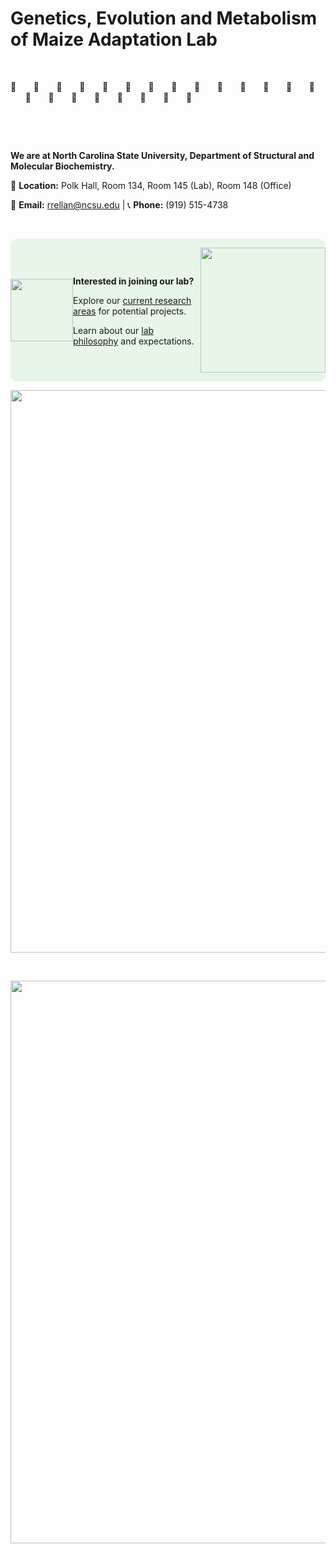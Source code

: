 <!-- break -->

<br> <br> <!-- break -->

# **G**enetics, **E**volution and **M**etabolism of **M**aize **A**daptation Lab  

<br>  

🌽 &nbsp;&nbsp;&nbsp;&nbsp;&nbsp; 🌽 &nbsp;&nbsp;&nbsp;&nbsp;&nbsp; 🌽 &nbsp;&nbsp;&nbsp;&nbsp;&nbsp; 🌽 &nbsp;&nbsp;&nbsp;&nbsp;&nbsp; 🌽 &nbsp;&nbsp;&nbsp;&nbsp;&nbsp; 🌽 &nbsp;&nbsp;&nbsp;&nbsp;&nbsp; 🌽 &nbsp;&nbsp;&nbsp;&nbsp;&nbsp; 🌽 &nbsp;&nbsp;&nbsp;&nbsp;&nbsp; 🌽 &nbsp;&nbsp;&nbsp;&nbsp;&nbsp; 🌽 &nbsp;&nbsp;&nbsp;&nbsp;&nbsp; 🌽 &nbsp;&nbsp;&nbsp;&nbsp;&nbsp; 🌽 &nbsp;&nbsp;&nbsp;&nbsp;&nbsp; 🌽 &nbsp;&nbsp;&nbsp;&nbsp;&nbsp; 🌽 &nbsp;&nbsp;&nbsp;&nbsp;&nbsp; 🌽 &nbsp;&nbsp;&nbsp;&nbsp;&nbsp; 🌽  &nbsp;&nbsp;&nbsp;&nbsp;&nbsp; 🌽 &nbsp;&nbsp;&nbsp;&nbsp;&nbsp; 🌽 &nbsp;&nbsp;&nbsp;&nbsp;&nbsp; 🌽 &nbsp;&nbsp;&nbsp;&nbsp;&nbsp; 🌽 &nbsp;&nbsp;&nbsp;&nbsp;&nbsp; 🌽 &nbsp;&nbsp;&nbsp;&nbsp;&nbsp; 🌽 

<br>  

<br>

<!-- Contact Information -->

::: text-center
<p><b>We are at North Carolina State University, Department of Structural and Molecular Biochemistry.</b></p>

<p>📍 <b>Location:</b> Polk Hall, Room 134, Room 145 (Lab), Room 148 (Office)</p>

<p>📧 <b>Email:</b> <a href="mailto:rrellan@ncsu.edu">rrellan\@ncsu.edu</a> \| 📞 <b>Phone:</b> (919) 515-4738</p>
:::

<br>

<!-- Join -->

<!-- Call to Action with Images on the Sides -->

:::: {.container .p-3 .text-center style="background: #e8f5e9; border-radius: 10px; max-width: 900px; margin: auto; display: flex; align-items: center; justify-content: space-between;"}
<!-- Left Image -->

<img src="images/ncstate.png" style="width: 100px; flex-shrink: 0;"/>

<!-- Main Text -->

::: {.container .p-3 .text-center style="background: #e8f5e9; border-radius: 10px; max-width: 800px; margin: auto;"}
<p style="font-size: 18px;">

<b>Interested in joining our lab?</b>

</p>

<p>Explore our <a href="research.html" class="text-success font-weight-bold">current research areas</a> for potential projects.</p>

<p>Learn about our <a href="expectations.html" class="text-success font-weight-bold">lab philosophy</a> and expectations.</p>
:::

<!-- Right Image -->

<img src="images/cals.png" style="width: 200px; flex-shrink: 0;"/>
::::

<!-- Images  -->

<img src="images/nevado_de_toluca.png" style="width: 900px;">

<br>

<img src="images/winter_nursery_jan_2017.png" style="width: 900px;"> 

<br>
